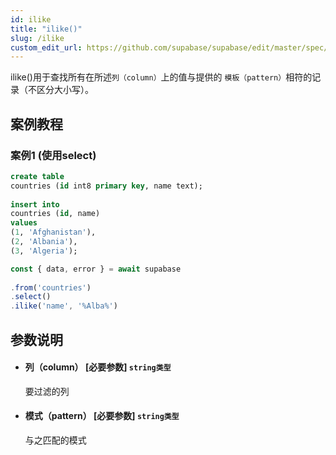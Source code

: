 ```yaml
---
id: ilike
title: "ilike()"
slug: /ilike
custom_edit_url: https://github.com/supabase/supabase/edit/master/spec/supabase_js_v2.yml
---
```


ilike()用于查找所有在所述`列（column）`上的值与提供的 `模板（pattern）`相符的记录（不区分大小写）。

## 案例教程
### 案例1 (使用select)

<Tabs scrollable size="small" type="underlined" defaultActiveId="demo1">
<TabPanel id="demo1" label="建表">

  ```sql
create table
  countries (id int8 primary key, name text);
                                                                              
insert into
  countries (id, name)
values
  (1, 'Afghanistan'),
  (2, 'Albania'),
  (3, 'Algeria');

  ```

</TabPanel>
<TabPanel id="demo2" label="使用方法">

  ```ts
const { data, error } = await supabase
                                                                              
  .from('countries')
  .select()
  .ilike('name', '%Alba%')
  ```

</TabPanel>
</Tabs>




## 参数说明

<ul className="method-list-group">
  
<li className="method-list-item">
  <h4 className="method-list-item-label">
    <span className="method-list-item-label-name">
      列（column）
    </span>
    <span className="method-list-item-label-badge required">
      [必要参数]
    </span>
    <span className="method-list-item-validation">
      <code>string类型</code>
    </span>
  </h4>
  <div class="method-list-item-description">

要过滤的列

  </div>
  
</li>


<li className="method-list-item">
  <h4 className="method-list-item-label">
    <span className="method-list-item-label-name">
      模式（pattern）
    </span>
    <span className="method-list-item-label-badge required">
      [必要参数]
    </span>
    <span className="method-list-item-validation">
      <code>string类型</code>
    </span>
  </h4>
  <div class="method-list-item-description">

与之匹配的模式

  </div>
  
</li>

</ul>

